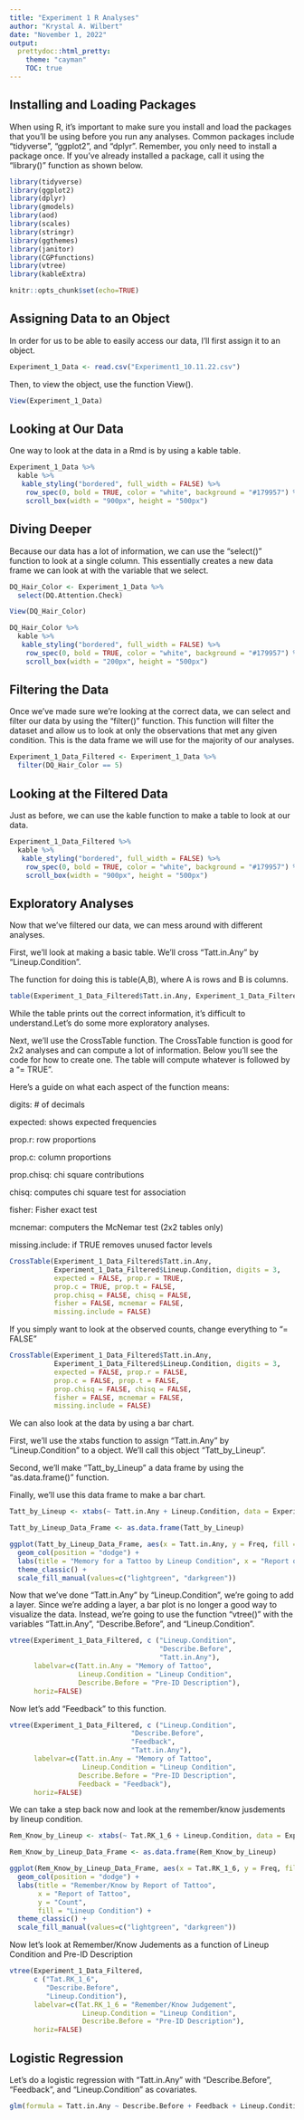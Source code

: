 ```yaml
---
title: "Experiment 1 R Analyses"
author: "Krystal A. Wilbert"
date: "November 1, 2022"
output: 
  prettydoc::html_pretty:
    theme: "cayman"
    TOC: true
---
```


## Installing and Loading Packages

When using R, it's important to make sure you install and load the packages that you'll be using before you run any analyses. Common packages include "tidyverse", "ggplot2", and "dplyr". Remember, you only need to install a package once. If you've already installed a package, call it using the "library()" function as shown below.

```r
library(tidyverse)
library(ggplot2)
library(dplyr)
library(gmodels)
library(aod)
library(scales)
library(stringr)
library(ggthemes)
library(janitor)
library(CGPfunctions)
library(vtree)
library(kableExtra)
```

```r
knitr::opts_chunk$set(echo=TRUE)
```

## Assigning Data to an Object

In order for us to be able to easily access our data, I'll first assign it to an object.

```r
Experiment_1_Data <- read.csv("Experiment1_10.11.22.csv")
```

Then, to view the object, use the function View().

```r
View(Experiment_1_Data)
```

## Looking at Our Data

One way to look at the data in a Rmd is by using a kable table.


```r
Experiment_1_Data %>%
  kable %>%
   kable_styling("bordered", full_width = FALSE) %>%
    row_spec(0, bold = TRUE, color = "white", background = "#179957") %>%
    scroll_box(width = "900px", height = "500px")
```


## Diving Deeper

Because our data has a lot of information, we can use the "select()" function to look at a single column. This essentially creates a new data frame we can look at with the variable that we select.

```r
DQ_Hair_Color <- Experiment_1_Data %>%
  select(DQ.Attention.Check)

View(DQ_Hair_Color)

DQ_Hair_Color %>%
  kable %>%
   kable_styling("bordered", full_width = FALSE) %>%
    row_spec(0, bold = TRUE, color = "white", background = "#179957") %>%
    scroll_box(width = "200px", height = "500px")
```


## Filtering the Data

Once we've made sure we're looking at the correct data, we can select and filter our data by using the "filter()" function. This function will filter the dataset and allow us to look at only the observations that met any given condition. This is the data frame we will use for the majority of our analyses.

```r
Experiment_1_Data_Filtered <- Experiment_1_Data %>%
  filter(DQ_Hair_Color == 5)
```

## Looking at the Filtered Data

Just as before, we can use the kable function to make a table to look at our data.

```r
Experiment_1_Data_Filtered %>%
  kable %>%
   kable_styling("bordered", full_width = FALSE) %>%
    row_spec(0, bold = TRUE, color = "white", background = "#179957") %>%
    scroll_box(width = "900px", height = "500px")
```


## Exploratory Analyses

Now that we've filtered our data, we can mess around with different analyses.

First, we'll look at making a basic table. We'll cross "Tatt.in.Any" by "Lineup.Condition".

The function for doing this is table(A,B), where A is rows and B is columns.

```r
table(Experiment_1_Data_Filtered$Tatt.in.Any, Experiment_1_Data_Filtered$Lineup.Condition)
```

While the table prints out the correct information, it's difficult to understand.Let's do some more exploratory analyses.

Next, we'll use the CrossTable function. The CrossTable function is good for 2x2 analyses and can compute a lot of information. Below you'll see the code for how to create one. The table will compute whatever is followed by a "= TRUE".

Here's a guide on what each aspect of the function means:

digits: # of decimals

expected: shows expected frequencies

prop.r: row proportions

prop.c: column proportions

prop.chisq: chi square contributions

chisq: computes chi square test for association

fisher: Fisher exact test

mcnemar: computers the McNemar test (2x2 tables only)

missing.include: if TRUE removes unused factor levels

```r
CrossTable(Experiment_1_Data_Filtered$Tatt.in.Any, 
           Experiment_1_Data_Filtered$Lineup.Condition, digits = 3,
           expected = FALSE, prop.r = TRUE, 
           prop.c = TRUE, prop.t = FALSE, 
           prop.chisq = FALSE, chisq = FALSE,
           fisher = FALSE, mcnemar = FALSE, 
           missing.include = FALSE)
```

If you simply want to look at the observed counts, change everything to "= FALSE"

```r
CrossTable(Experiment_1_Data_Filtered$Tatt.in.Any, 
           Experiment_1_Data_Filtered$Lineup.Condition, digits = 3,
           expected = FALSE, prop.r = FALSE, 
           prop.c = FALSE, prop.t = FALSE, 
           prop.chisq = FALSE, chisq = FALSE,
           fisher = FALSE, mcnemar = FALSE, 
           missing.include = FALSE)
```


We can also look at the data by using a bar chart.
 
First, we'll use the xtabs function to assign "Tatt.in.Any" by "Lineup.Condition" to a object. We'll call this object "Tatt_by_Lineup".

Second, we'll make "Tatt_by_Lineup" a data frame by using the "as.data.frame()" function.

Finally, we'll use this data frame to make a bar chart.

```r
Tatt_by_Lineup <- xtabs(~ Tatt.in.Any + Lineup.Condition, data = Experiment_1_Data_Filtered)

Tatt_by_Lineup_Data_Frame <- as.data.frame(Tatt_by_Lineup)

ggplot(Tatt_by_Lineup_Data_Frame, aes(x = Tatt.in.Any, y = Freq, fill = Lineup.Condition)) +
  geom_col(position = "dodge") +
  labs(title = "Memory for a Tattoo by Lineup Condition", x = "Report of Tattoo", y = "Count", fill = "Lineup Condition") +
  theme_classic() +
  scale_fill_manual(values=c("lightgreen", "darkgreen"))
```

Now that we've done "Tatt.in.Any" by "Lineup.Condition", we're going to add a layer. Since we're adding a layer, a bar plot is no longer a good way to visualize the data. Instead, we're going to use the function "vtree()" with the variables "Tatt.in.Any", "Describe.Before", and "Lineup.Condition".

```r
vtree(Experiment_1_Data_Filtered, c ("Lineup.Condition", 
                                     "Describe.Before", 
                                     "Tatt.in.Any"), 
      labelvar=c(Tatt.in.Any = "Memory of Tattoo", 
                 Lineup.Condition = "Lineup Condition", 
                 Describe.Before = "Pre-ID Description"), 
      horiz=FALSE)
```

Now let's add "Feedback" to this function.

```r
vtree(Experiment_1_Data_Filtered, c ("Lineup.Condition",
                              "Describe.Before",
                              "Feedback",
                              "Tatt.in.Any"), 
      labelvar=c(Tatt.in.Any = "Memory of Tattoo", 
                  Lineup.Condition = "Lineup Condition", 
                 Describe.Before = "Pre-ID Description", 
                 Feedback = "Feedback"), 
      horiz=FALSE)
```

We can take a step back now and look at the remember/know jusdements by lineup condition.

```r
Rem_Know_by_Lineup <- xtabs(~ Tat.RK_1_6 + Lineup.Condition, data = Experiment_1_Data_Filtered)

Rem_Know_by_Lineup_Data_Frame <- as.data.frame(Rem_Know_by_Lineup)

ggplot(Rem_Know_by_Lineup_Data_Frame, aes(x = Tat.RK_1_6, y = Freq, fill = Lineup.Condition), na.rm=TRUE) +
  geom_col(position = "dodge") +
  labs(title = "Remember/Know by Report of Tattoo", 
       x = "Report of Tattoo", 
       y = "Count", 
       fill = "Lineup Condition") +
  theme_classic() +
  scale_fill_manual(values=c("lightgreen", "darkgreen"))
```

Now let's look at Remember/Know Judements as a function of Lineup Condition and Pre-ID Description
```r
vtree(Experiment_1_Data_Filtered, 
      c ("Tat.RK_1_6", 
         "Describe.Before", 
         "Lineup.Condition"), 
      labelvar=c(Tat.RK_1_6 = "Remember/Know Judgement", 
                  Lineup.Condition = "Lineup Condition", 
                  Describe.Before = "Pre-ID Description"), 
      horiz=FALSE)
```


## Logistic Regression

Let's do a logistic regression with "Tatt.in.Any" with "Describe.Before", "Feedback", and "Lineup.Condition" as covariates.

```r
glm(formula = Tatt.in.Any ~ Describe.Before + Feedback + Lineup.Condition, family = binomial(link="logit"), data = Experiment_1_Data_Filtered)
```


